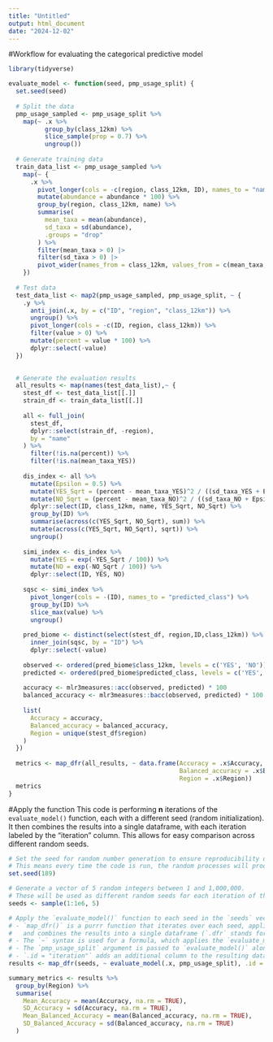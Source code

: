 ```yaml
---
title: "Untitled"
output: html_document
date: "2024-12-02"
---
```


#Workflow for evaluating the categorical predictive model 

```r
library(tidyverse)
```



```r
evaluate_model <- function(seed, pmp_usage_split) {
  set.seed(seed)
  
  # Split the data
  pmp_usage_sampled <- pmp_usage_split %>%
    map(~ .x %>%
          group_by(class_12km) %>%
          slice_sample(prop = 0.7) %>%
          ungroup())
  
  # Generate training data
  train_data_list <- pmp_usage_sampled %>% 
    map(~ {
      .x %>%
        pivot_longer(cols = -c(region, class_12km, ID), names_to = "name", values_to = "abundance") %>%
        mutate(abundance = abundance * 100) %>%
        group_by(region, class_12km, name) %>%
        summarise(
          mean_taxa = mean(abundance),
          sd_taxa = sd(abundance),
          .groups = "drop"
        ) %>%
        filter(mean_taxa > 0) |>
        filter(sd_taxa > 0) |>
        pivot_wider(names_from = class_12km, values_from = c(mean_taxa, sd_taxa),values_fill = 0) 
    })
  
  # Test data
  test_data_list <- map2(pmp_usage_sampled, pmp_usage_split, ~ {
    .y %>%
      anti_join(.x, by = c("ID", "region", "class_12km")) %>%
      ungroup() %>%
      pivot_longer(cols = -c(ID, region, class_12km)) %>%
      filter(value > 0) %>%
      mutate(percent = value * 100) %>%
      dplyr::select(-value) 
  })
  

  # Generate the evaluation results
  all_results <- map(names(test_data_list),~ {
    stest_df <- test_data_list[[.]]
    strain_df <- train_data_list[[.]]
    
    all <- full_join(
      stest_df,
      dplyr::select(strain_df, -region),
      by = "name"
    ) %>%
      filter(!is.na(percent)) %>%  
      filter(!is.na(mean_taxa_YES))
      
    dis_index <- all %>%
      mutate(Epsilon = 0.5) %>%
      mutate(YES_Sqrt = (percent - mean_taxa_YES)^2 / ((sd_taxa_YES + Epsilon)^2)) %>%
      mutate(NO_Sqrt = (percent - mean_taxa_NO)^2 / ((sd_taxa_NO + Epsilon)^2)) %>%
      dplyr::select(ID, class_12km, name, YES_Sqrt, NO_Sqrt) %>%
      group_by(ID) %>%
      summarise(across(c(YES_Sqrt, NO_Sqrt), sum)) %>%
      mutate(across(c(YES_Sqrt, NO_Sqrt), sqrt)) %>%
      ungroup()
    
    simi_index <- dis_index %>%
      mutate(YES = exp(-YES_Sqrt / 100)) %>%
      mutate(NO = exp(-NO_Sqrt / 100)) %>%
      dplyr::select(ID, YES, NO)
    
    sqsc <- simi_index %>%
      pivot_longer(cols = -(ID), names_to = "predicted_class") %>%
      group_by(ID) %>%
      slice_max(value) %>%
      ungroup()
    
    pred_biome <- distinct(select(stest_df, region,ID,class_12km)) %>%
      inner_join(sqsc, by = "ID") %>%
      dplyr::select(-value)
    
    observed <- ordered(pred_biome$class_12km, levels = c('YES', 'NO'))
    predicted <- ordered(pred_biome$predicted_class, levels = c('YES', 'NO'))
    
    accuracy <- mlr3measures::acc(observed, predicted) * 100
    balanced_accuracy <- mlr3measures::bacc(observed, predicted) * 100
    
    list(
      Accuracy = accuracy,
      Balanced_accuracy = balanced_accuracy,
      Region = unique(stest_df$region)
    )
  })
  
  metrics <- map_dfr(all_results, ~ data.frame(Accuracy = .x$Accuracy, 
                                               Balanced_accuracy = .x$Balanced_accuracy,
                                               Region = .x$Region))
  metrics
}
```


#Apply the function
This code is performing **n** iterations of the `evaluate_model()` function, each with a different seed (random initialization).
It then combines the results into a single dataframe, with each iteration labeled by the "iteration" column. This allows for easy comparison across different random seeds.

```r
# Set the seed for random number generation to ensure reproducibility of results.
# This means every time the code is run, the random processes will produce the same results.
set.seed(189)

# Generate a vector of 5 random integers between 1 and 1,000,000. 
# These will be used as different random seeds for each iteration of the model evaluation.
seeds <- sample(1:1e6, 5)

# Apply the `evaluate_model()` function to each seed in the `seeds` vector, 
# - `map_dfr()` is a purrr function that iterates over each seed, applies `evaluate_model()` to it, 
#   and combines the results into a single dataframe (`.dfr` stands for "data frame row binding").
# - The `~` syntax is used for a formula, which applies the `evaluate_model` function to each element `.x` of the `seeds` vector.
# - The `pmp_usage_split` argument is passed to `evaluate_model()` along with each seed.
# - `.id = "iteration"` adds an additional column to the resulting dataframe that indicates which iteration (or seed) the row belongs to.
results <- map_dfr(seeds, ~ evaluate_model(.x, pmp_usage_split), .id = "iteration")
```



```r
summary_metrics <- results %>%
  group_by(Region) %>%
  summarise(
    Mean_Accuracy = mean(Accuracy, na.rm = TRUE),
    SD_Accuracy = sd(Accuracy, na.rm = TRUE),
    Mean_Balanced_Accuracy = mean(Balanced_accuracy, na.rm = TRUE),
    SD_Balanced_Accuracy = sd(Balanced_accuracy, na.rm = TRUE)
  )
```




